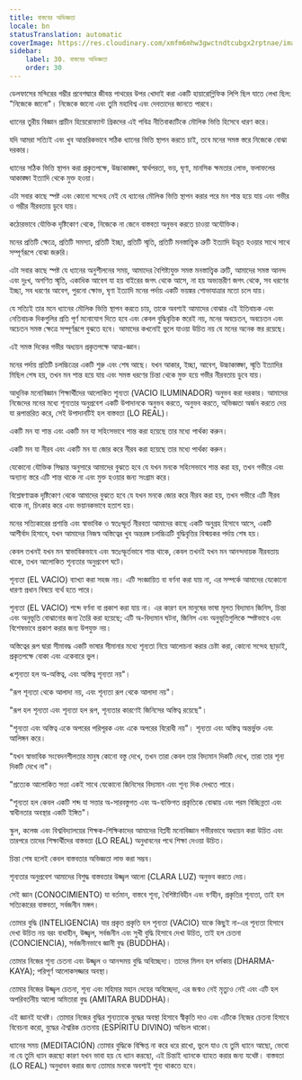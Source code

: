 ```yaml
---
title: বাস্তবের অভিজ্ঞতা
locale: bn
statusTranslation: automatic
coverImage: https://res.cloudinary.com/xmfm6mhw3gwctndtcubgx2rptnae/image/upload/v1740337243/small_cover_educacion_fundamental_a051170f1c.webp
sidebar:
    label: 30. বাস্তবের অভিজ্ঞতা
    order: 30
---
```

ডেলফাসের মন্দিরের গম্ভীর প্রবেশদ্বারে জীবন্ত পাথরের উপর খোদাই করা একটি হায়ারোগ্লিফিক লিপি ছিল যাতে লেখা ছিল: "নিজেকে জানো"। নিজেকে জানো এবং তুমি মহাবিশ্ব এবং দেবতাদের জানতে পারবে।

ধ্যানের তুরীয় বিজ্ঞান প্রাচীন হিয়েরোফ্যান্ট গ্রিকদের এই পবিত্র নীতিবাক্যটিকে মৌলিক ভিত্তি হিসেবে ধারণ করে।

যদি আমরা সত্যিই এবং খুব আন্তরিকভাবে সঠিক ধ্যানের ভিত্তি স্থাপন করতে চাই, তবে মনের সমস্ত স্তরে নিজেকে বোঝা দরকার।

ধ্যানের সঠিক ভিত্তি স্থাপন করা প্রকৃতপক্ষে, উচ্চাকাঙ্ক্ষা, স্বার্থপরতা, ভয়, ঘৃণা, মানসিক ক্ষমতার লোভ, ফলাফলের আকাঙ্ক্ষা ইত্যাদি থেকে মুক্ত হওয়া।

এটা সবার কাছে স্পষ্ট এবং কোনো সন্দেহ নেই যে ধ্যানের মৌলিক ভিত্তি স্থাপন করার পরে মন শান্ত হয়ে যায় এবং গভীর ও গম্ভীর নীরবতায় ডুবে যায়।

কঠোরভাবে যৌক্তিক দৃষ্টিকোণ থেকে, নিজেকে না জেনে বাস্তবতা অনুভব করতে চাওয়া অযৌক্তিক।

মনের প্রতিটি ক্ষেত্রে, প্রতিটি সমস্যা, প্রতিটি ইচ্ছা, প্রতিটি স্মৃতি, প্রতিটি মনস্তাত্ত্বিক ত্রুটি ইত্যাদি উদ্ভূত হওয়ার সাথে সাথে সম্পূর্ণরূপে বোঝা জরুরি।

এটা সবার কাছে স্পষ্ট যে ধ্যানের অনুশীলনের সময়, আমাদের বৈশিষ্ট্যযুক্ত সমস্ত মনস্তাত্ত্বিক ত্রুটি, আমাদের সমস্ত আনন্দ এবং দুঃখ, অগণিত স্মৃতি, একাধিক আবেগ যা হয় বাইরের জগৎ থেকে আসে, না হয় অভ্যন্তরীণ জগৎ থেকে, সব ধরণের ইচ্ছা, সব ধরণের আবেগ, পুরনো ক্ষোভ, ঘৃণা ইত্যাদি মনের পর্দায় একটি ভয়ঙ্কর শোভাযাত্রার মতো চলে যায়।

যে সত্যিই তার মনে ধ্যানের মৌলিক ভিত্তি স্থাপন করতে চায়, তাকে অবশ্যই আমাদের বোঝার এই ইতিবাচক এবং নেতিবাচক দিকগুলির প্রতি পূর্ণ মনোযোগ দিতে হবে এবং কেবল বুদ্ধিবৃত্তিক স্তরেই নয়, মনের অবচেতন, অবচেতন এবং অচেতন সমস্ত ক্ষেত্রে সম্পূর্ণরূপে বুঝতে হবে। আমাদের কখনোই ভুলে যাওয়া উচিত নয় যে মনের অনেক স্তর রয়েছে।

এই সমস্ত দিকের গভীর অধ্যয়ন প্রকৃতপক্ষে আত্ম-জ্ঞান।

মনের পর্দায় প্রতিটি চলচ্চিত্রের একটি শুরু এবং শেষ আছে। যখন আকার, ইচ্ছা, আবেগ, উচ্চাকাঙ্ক্ষা, স্মৃতি ইত্যাদির মিছিল শেষ হয়, তখন মন শান্ত হয়ে যায় এবং সমস্ত ধরণের চিন্তা থেকে মুক্ত হয়ে গভীর নীরবতায় ডুবে যায়।

আধুনিক মনোবিজ্ঞান শিক্ষার্থীদের আলোকিত শূন্যতা (VACIO ILUMINADOR) অনুভব করা দরকার। আমাদের নিজেদের মনের মধ্যে শূন্যতার অনুপ্রবেশ একটি উপাদানকে অনুভব করতে, অনুভব করতে, অভিজ্ঞতা অর্জন করতে দেয় যা রূপান্তরিত করে, সেই উপাদানটিই হল বাস্তবতা (LO REAL)।

একটি মন যা শান্ত এবং একটি মন যা সহিংসভাবে শান্ত করা হয়েছে তার মধ্যে পার্থক্য করুন।

একটি মন যা নীরব এবং একটি মন যা জোর করে নীরব করা হয়েছে তার মধ্যে পার্থক্য করুন।

যেকোনো যৌক্তিক সিদ্ধান্ত অনুসারে আমাদের বুঝতে হবে যে যখন মনকে সহিংসভাবে শান্ত করা হয়, তখন গভীরে এবং অন্যান্য স্তরে এটি শান্ত থাকে না এবং মুক্ত হওয়ার জন্য সংগ্রাম করে।

বিশ্লেষণাত্মক দৃষ্টিকোণ থেকে আমাদের বুঝতে হবে যে যখন মনকে জোর করে নীরব করা হয়, তখন গভীরে এটি নীরব থাকে না, চিৎকার করে এবং ভয়ানকভাবে হতাশ হয়।

মনের সত্যিকারের প্রশান্তি এবং স্বাভাবিক ও স্বতঃস্ফূর্ত নীরবতা আমাদের কাছে একটি অনুগ্রহ হিসাবে আসে, একটি আশীর্বাদ হিসাবে, যখন আমাদের নিজস্ব অস্তিত্বের খুব অন্তরঙ্গ চলচ্চিত্রটি বুদ্ধিবৃত্তির বিস্ময়কর পর্দায় শেষ হয়।

কেবল তখনই যখন মন স্বাভাবিকভাবে এবং স্বতঃস্ফূর্তভাবে শান্ত থাকে, কেবল তখনই যখন মন আনন্দদায়ক নীরবতায় থাকে, তখন আলোকিত শূন্যতার অনুপ্রবেশ ঘটে।

শূন্যতা (EL VACIO) ব্যাখ্যা করা সহজ নয়। এটি সংজ্ঞায়িত বা বর্ণনা করা যায় না, এর সম্পর্কে আমাদের যেকোনো ধারণা প্রধান বিষয়ে ব্যর্থ হতে পারে।

শূন্যতা (EL VACIO) শব্দে বর্ণনা বা প্রকাশ করা যায় না। এর কারণ হল মানুষের ভাষা মূলত বিদ্যমান জিনিস, চিন্তা এবং অনুভূতি বোঝানোর জন্য তৈরি করা হয়েছে; এটি অ-বিদ্যমান ঘটনা, জিনিস এবং অনুভূতিগুলিকে স্পষ্টভাবে এবং বিশেষভাবে প্রকাশ করার জন্য উপযুক্ত নয়।

অস্তিত্বের রূপ দ্বারা সীমাবদ্ধ একটি ভাষার সীমানার মধ্যে শূন্যতা নিয়ে আলোচনা করার চেষ্টা করা, কোনো সন্দেহ ছাড়াই, প্রকৃতপক্ষে বোকা এবং একেবারে ভুল।

«শূন্যতা হল অ-অস্তিত্ব, এবং অস্তিত্ব শূন্যতা নয়"।

"রূপ শূন্যতা থেকে আলাদা নয়, এবং শূন্যতা রূপ থেকে আলাদা নয়"।

"রূপ হল শূন্যতা এবং শূন্যতা হল রূপ, শূন্যতার কারণেই জিনিসের অস্তিত্ব রয়েছে"।

"শূন্যতা এবং অস্তিত্ব একে অপরের পরিপূরক এবং একে অপরের বিরোধী নয়"। শূন্যতা এবং অস্তিত্ব অন্তর্ভুক্ত এবং আলিঙ্গন করে।

"যখন স্বাভাবিক সংবেদনশীলতার মানুষ কোনো বস্তু দেখে, তখন তারা কেবল তার বিদ্যমান দিকটি দেখে, তারা তার শূন্য দিকটি দেখে না"।

"প্রত্যেক আলোকিত সত্তা একই সাথে যেকোনো জিনিসের বিদ্যমান এবং শূন্য দিক দেখতে পারে।

"শূন্যতা হল কেবল একটি শব্দ যা সত্তার অ-সারবস্তুগত এবং অ-ব্যক্তিগত প্রকৃতিকে বোঝায় এবং পরম বিচ্ছিন্নতা এবং স্বাধীনতার অবস্থার একটি ইঙ্গিত"।

স্কুল, কলেজ এবং বিশ্ববিদ্যালয়ের শিক্ষক-শিক্ষিকাদের আমাদের বিপ্লবী মনোবিজ্ঞান গভীরভাবে অধ্যয়ন করা উচিত এবং তারপরে তাদের শিক্ষার্থীদের বাস্তবতা (LO REAL) অনুধাবনের পথে শিক্ষা দেওয়া উচিত।

চিন্তা শেষ হলেই কেবল বাস্তবতার অভিজ্ঞতা লাভ করা সম্ভব।

শূন্যতার অনুপ্রবেশ আমাদের বিশুদ্ধ বাস্তবতার উজ্জ্বল আলো (CLARA LUZ) অনুভব করতে দেয়।

সেই জ্ঞান (CONOCIMIENTO) যা বর্তমান, বাস্তবে শূন্য, বৈশিষ্ট্যবিহীন এবং বর্ণহীন, প্রকৃতির শূন্যতা, তাই হল সত্যিকারের বাস্তবতা, সর্বজনীন মঙ্গল।

তোমার বুদ্ধি (INTELIGENCIA) যার প্রকৃত প্রকৃতি হল শূন্যতা (VACIO) যাকে কিছুই না-এর শূন্যতা হিসাবে দেখা উচিত নয় বরং বাধাহীন, উজ্জ্বল, সর্বজনীন এবং সুখী বুদ্ধি হিসাবে দেখা উচিত, তাই হল চেতনা (CONCIENCIA), সর্বজনীনভাবে জ্ঞানী বুদ্ধ (BUDDHA)।

তোমার নিজের শূন্য চেতনা এবং উজ্জ্বল ও আনন্দময় বুদ্ধি অবিচ্ছেদ্য। তাদের মিলন হল ধর্মকায় (DHARMA-KAYA); পরিপূর্ণ আলোকসজ্জার অবস্থা।

তোমার নিজের উজ্জ্বল চেতনা, শূন্য এবং মহিমার মহান দেহের অবিচ্ছেদ্য, এর জন্মও নেই মৃত্যুও নেই এবং এটি হল অপরিবর্তনীয় আলো অমিতারা বুদ্ধ (AMITARA BUDDHA)।

এই জ্ঞানই যথেষ্ট। তোমার নিজের বুদ্ধির শূন্যতাকে বুদ্ধের অবস্থা হিসাবে স্বীকৃতি দাও এবং এটিকে নিজের চেতনা হিসাবে বিবেচনা করো, বুদ্ধের ঐশ্বরিক চেতনায় (ESPÍRITU DIVINO) অবিচল থাকো।

ধ্যানের সময় (MEDITACIÓN) তোমার বুদ্ধিকে বিক্ষিপ্ত না করে ধরে রাখো, ভুলে যাও যে তুমি ধ্যানে আছো, ভেবো না যে তুমি ধ্যান করছো কারণ যখন ভাবা হয় যে ধ্যান করছো, এই চিন্তাই ধ্যানকে ব্যাহত করার জন্য যথেষ্ট। বাস্তবতা (LO REAL) অনুধাবন করার জন্য তোমার মনকে অবশ্যই শূন্য থাকতে হবে।

